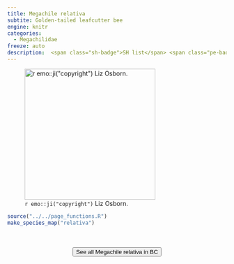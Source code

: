 ```yaml
---
title: Megachile relativa
subtite: Golden-tailed leafcutter bee
engine: knitr
categories:
  - Megachilidae
freeze: auto
description:  <span class="sh-badge">SH list</span> <span class="pe-badge">PM Evidence</span>
---
```

![`r emo::ji("copyright")` Liz Osborn.](https://inaturalist-open-data.s3.amazonaws.com/photos/255580317/medium.jpg){height=300}





```r
source("../../page_functions.R")
make_species_map("relativa")
```
<br><br>
<center>


<a href="https://inaturalist.ca/observations?place_id=7085&subview=map&taxon_id=199129"><button type="button" class="btn btn-secondary">See all Megachile relativa in BC <i class="fa-solid fa-arrow-up-right-from-square"></i> </button></a>
</center>
